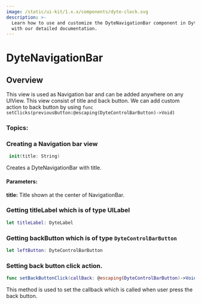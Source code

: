 ```yaml
---
image: /static/ui-kit/1.x.x/components/dyte-clock.svg
description: >-
  Learn how to use and customize the DyteNavigationBar component in Dyte's iOS UiKit
  with our detailed documentation.
---
```




# DyteNavigationBar
## Overview
This view is used as Navigation bar and can be added anywhere on any UIView. This view consist of title and back button. 
We can add custom action to back button by using `func setClicks(previousButton:@escaping(DyteControlBarButton)->Void)` 


### Topics:

### Creating a Navigation bar view

```swift
 init(title: String)
```
Creates a DyteNavigationBar with title. 

#### Parameters:
**title:** Title shown at the center of NavigationBar.

### Getting titleLabel which is of type UILabel
```swift
let titleLabel: DyteLabel
```

### Getting backButton which is of type `DyteControlBarButton`

```swift
let leftButton: DyteControlBarButton
```

### Setting back button click action.

```swift
func setBackButtonClick(callBack: @escaping(DyteControlBarButton)->Void)
```
This method is used to set the callback which is called when user press the back button. 


<head>
  <title>iOS DyteNavigationBar</title>
</head>
